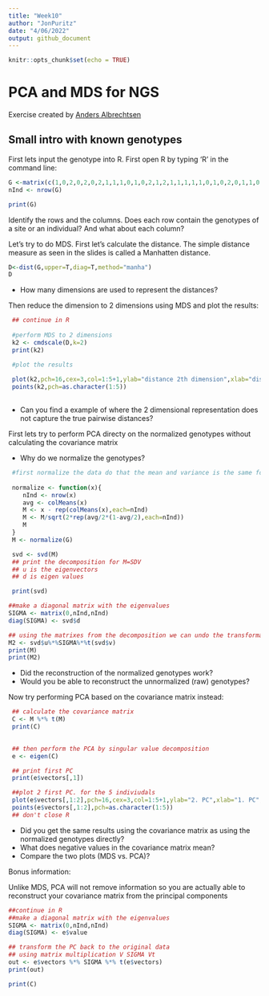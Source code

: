 ```yaml
---
title: "Week10"
author: "JonPuritz"
date: "4/06/2022"
output: github_document
---
```


```r
knitr::opts_chunk$set(echo = TRUE)
```
# PCA and MDS for NGS

Exercise created by [Anders Albrechtsen](http://www.popgen.dk/groupWiki/index.php/Anders_Albrechtsen)

## Small intro with known genotypes

First lets input the genotype into R. First open R by typing 'R' in the command line:
 
```r
G <-matrix(c(1,0,2,0,2,0,2,1,1,1,0,1,0,2,1,2,1,1,1,1,1,0,1,0,2,0,1,1,0,2,1,2,0,1,0),5,by=T)
nInd <- nrow(G)

print(G)
```

Identify the rows and the columns. Does each row contain the genotypes of a site or an individual? And what about each column?

Let's try to do MDS. First let's calculate the distance. The simple distance measure as seen in the slides is called a Manhatten distance.
 
```r


D<-dist(G,upper=T,diag=T,method="manha")
D


```

-  How many dimensions are used to represent the distances?
 
Then reduce the dimension to 2 dimensions using MDS and plot the results:

```r
 ## continue in R	
 
 #perform MDS to 2 dimensions
 k2 <- cmdscale(D,k=2)
 print(k2)
```
 
```r
 #plot the results
 
 plot(k2,pch=16,cex=3,col=1:5+1,ylab="distance 2th dimension",xlab="distance 1.  dimension",main="Multiple dimension scaling (MDS)")
 points(k2,pch=as.character(1:5))
 
```

* Can you find a example of where the 2 dimensional representation does not capture the true pairwise distances?

First lets try to perform PCA directy on the normalized genotypes without calculating the covariance matrix

* Why do we normalize the genotypes?
 
```r
 #first normalize the data do that the mean and variance is the same for each SNP
  
 normalize <- function(x){
    nInd <- nrow(x)
    avg <- colMeans(x)
    M <- x - rep(colMeans(x),each=nInd)
    M <- M/sqrt(2*rep(avg/2*(1-avg/2),each=nInd))
    M
 }
 M <- normalize(G)

 svd <- svd(M)
 ## print the decomposition for M=SDV
 ## u is the eigenvectors
 ## d is eigen values  

 print(svd)
```

```r
##make a diagonal matrix with the eigenvalues 
SIGMA <- matrix(0,nInd,nInd)
diag(SIGMA) <- svd$d 

## using the matrixes from the decomposition we can undo the transformation of our normalized genotypes
M2 <- svd$u%*%SIGMA%*%t(svd$v)
print(M)
print(M2)

```

 - Did the reconstruction of the normalized genotypes work?
 - Would you be able to reconstruct the unnormalized (raw) genotypes?

Now try performing PCA based on the covariance matrix instead:

```r
 
 ## calculate the covariance matrix
 C <- M %*% t(M)
 print(C)
 
```

```r
 ## then perform the PCA by singular value decomposition
 e <- eigen(C)	 

 ## print first PC
 print(e$vectors[,1])
```

```r
 ##plot 2 first PC. for the 5 indiviudals
 plot(e$vectors[,1:2],pch=16,cex=3,col=1:5+1,ylab="2. PC",xlab="1. PC",main="Principle component analysis (PCA)")
 points(e$vectors[,1:2],pch=as.character(1:5))
 ## don't close R
```

 - Did you get the same results using the covariance matrix as using the normalized genotypes directly?
 - What does negative values in the covariance matrix mean?
 - Compare the two plots (MDS vs. PCA)? 

Bonus information:

Unlike MDS, PCA will not remove information so you are actually able to reconstruct your covariance matrix from the principal components

```r
##continue in R
##make a diagonal matrix with the eigenvalues 
SIGMA <- matrix(0,nInd,nInd)
diag(SIGMA) <- e$value

## transform the PC back to the original data
## using matrix multiplication V SIGMA Vt
out <- e$vectors %*% SIGMA %*% t(e$vectors)
print(out)
```

```r
print(C)
```










 

